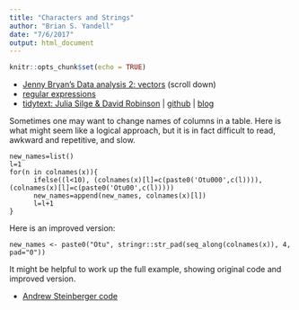```yaml
---
title: "Characters and Strings"
author: "Brian S. Yandell"
date: "7/6/2017"
output: html_document
---
```


```r
knitr::opts_chunk$set(echo = TRUE)
```

- [Jenny Bryan's Data analysis 2: vectors](http://stat545.com/topics.html) (scroll down)
- [regular expressions](regex.Rmd)
- [tidytext: Julia Silge & David Robinson](http://tidytextminig.com) | [github](https://github.com/juliasilge/tidytext) | [blog](http://juliasilge.com/blog/Tidy-Text-Mining/)

Sometimes one may want to change names of columns in a table. Here is what might seem like a logical approach, but it is in fact difficult to read, awkward and repetitive, and slow.

```
new_names=list()
l=1
for(n in colnames(x)){
      ifelse((l<10), (colnames(x)[l]=c(paste0('Otu000',c(l)))), (colnames(x)[l]=c(paste0('Otu00',c(l))))) 
      new_names=append(new_names, colnames(x)[l])
      l=l+1
}
```

Here is an improved version:

```
new_names <- paste0("Otu", stringr::str_pad(seq_along(colnames(x)), 4, pad="0"))
```

It might be helpful to work up the full example, showing original code and improved version.

- [Andrew Steinberger code](https://github.com/asteinberger9/seq_scripts)

